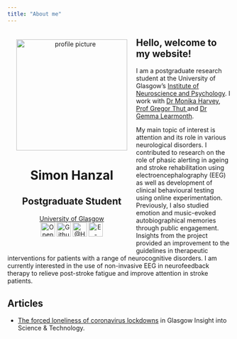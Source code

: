 ```yaml
---
title: "About me"
---
```

<div style= "float:left;position: relative; margin: 20px; text-align: center">
<img src="images/profile_pic.jpeg" alt="profile picture" width="250px" height="250px">
<p>
<h1> Simon Hanzal </h1>
<h2> Postgraduate Student </h2>
<a href="https://www.psy.gla.ac.uk/otherstaff/?id=SH002" title = "University of Glasgow"> University of Glasgow </a>
<br>
<a href="https://osf.io/z37c5/" title = "Simon Hanzal OSF"><img src="images/osf.png" alt="Open Science Framework" width="32px" height="32px"></a>
<a href="https://github.com/SimonHanzal" title = "Simon Hanzal Github"><img src="images/github.png" alt="Github Simon Hanzal" width="32px" height="32px"></a>
<a href="https://twitter.com/HanzalSimon" title = "@Hanzalsimon"><img src="images/twitter.png" alt="@Hanzalsimon" width="32px" height="32px"></a>
<a href="mailto:2263391h@student.gla.ac.uk"  title = "E-mail"> <img src="images/mail.png" alt="E-mail" width="32px" height="32px"></a>
</p>
</div>

## Hello, welcome to my website!

I am a postgraduate research student at the University of Glasgow's <a href="https://www.gla.ac.uk/researchinstitutes/neurosciencepsychology/" title = "Institute of Neuroscience and Psychology"> Institute of Neuroscience and Psychology</a>. I work with <a href="https://www.gla.ac.uk/schools/psychology/staff/monikaharvey/" title = "Dr Monika Harvey">Dr Monika Harvey</a>,<a href="https://www.gla.ac.uk/researchinstitutes/neurosciencepsychology/staff/gregorthut/" title = "Prof Gregor Thut"> Prof Gregor Thut </a> and <a href="https://gemmalearmonth.com/" title = "Dr Gemma Learmonth">Dr Gemma Learmonth</a>.

My main topic of interest is attention and its role in various neurological disorders. I contributed to research on the role of phasic alerting in ageing and stroke rehabilitation using electroencephalography (EEG) as well as development of clinical behavioural testing using online experimentation. Previously, I also studied emotion and music-evoked autobiographical memories through public engagement. Insights from the project provided an improvement to the guidelines in therapeutic interventions for patients with a range of neurocognitive disorders. I am currently interested in the use of non-invasive EEG in neurofeedback therapy to relieve post-stroke fatigue and improve attention in stroke patients. 

## Articles

* <a href="https://the-gist.org/2020/09/the-forced-loneliness-of-coronavirus-lockdowns/" title = "The forced loneliness of coronavirus lockdowns"> The forced loneliness of coronavirus lockdowns</a> in Glasgow Insight into Science & Technology.